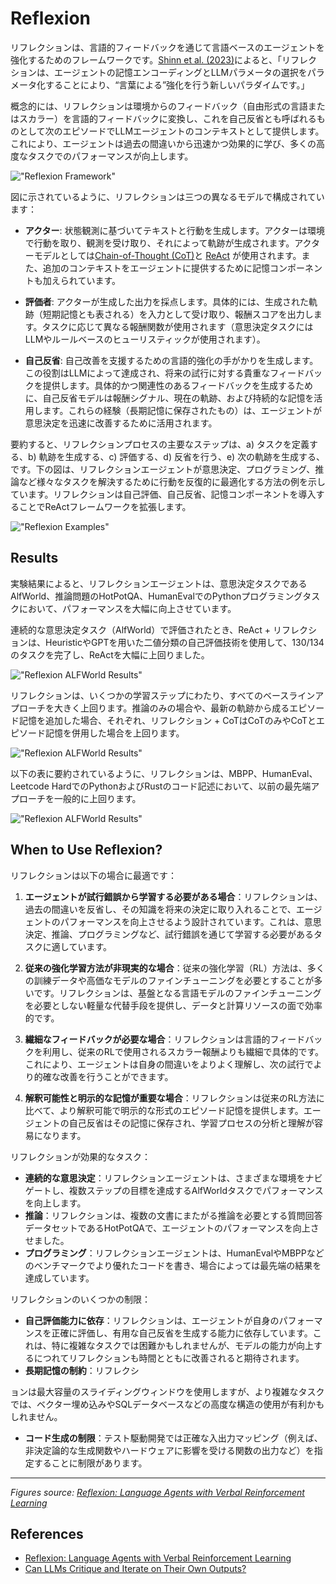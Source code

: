 # Reflexion

リフレクションは、言語的フィードバックを通じて言語ベースのエージェントを強化するためのフレームワークです。[Shinn et al. (2023)](https://arxiv.org/pdf/2303.11366.pdf)によると、「リフレクションは、エージェントの記憶エンコーディングとLLMパラメータの選択をパラメータ化することにより、“言葉による”強化を行う新しいパラダイムです。」

概念的には、リフレクションは環境からのフィードバック（自由形式の言語またはスカラー）を言語的フィードバックに変換し、これを自己反省とも呼ばれるものとして次のエピソードでLLMエージェントのコンテキストとして提供します。これにより、エージェントは過去の間違いから迅速かつ効果的に学び、多くの高度なタスクでのパフォーマンスが向上します。

!["Reflexion Framework"](../../img/research/reflexion.png)

図に示されているように、リフレクションは三つの異なるモデルで構成されています：

- **アクター**: 状態観測に基づいてテキストと行動を生成します。アクターは環境で行動を取り、観測を受け取り、それによって軌跡が生成されます。アクターモデルとしては[Chain-of-Thought (CoT)](/techniques/cot)と [ReAct](/techniques/react) が使用されます。また、追加のコンテキストをエージェントに提供するために記憶コンポーネントも加えられています。

- **評価者**: アクターが生成した出力を採点します。具体的には、生成された軌跡（短期記憶とも表される）を入力として受け取り、報酬スコアを出力します。タスクに応じて異なる報酬関数が使用されます（意思決定タスクにはLLMやルールベースのヒューリスティックが使用されます）。

- **自己反省**: 自己改善を支援するための言語的強化の手がかりを生成します。この役割はLLMによって達成され、将来の試行に対する貴重なフィードバックを提供します。具体的かつ関連性のあるフィードバックを生成するために、自己反省モデルは報酬シグナル、現在の軌跡、および持続的な記憶を活用します。これらの経験（長期記憶に保存されたもの）は、エージェントが意思決定を迅速に改善するために活用されます。

要約すると、リフレクションプロセスの主要なステップは、a) タスクを定義する、b) 軌跡を生成する、c) 評価する、d) 反省を行う、e) 次の軌跡を生成する、です。下の図は、リフレクションエージェントが意思決定、プログラミング、推論など様々なタスクを解決するために行動を反復的に最適化する方法の例を示しています。リフレクションは自己評価、自己反省、記憶コンポーネントを導入することでReActフレームワークを拡張します。

!["Reflexion Examples"](../../img/research/reflexion-examples.png)

## Results

実験結果によると、リフレクションエージェントは、意思決定タスクであるAlfWorld、推論問題のHotPotQA、HumanEvalでのPythonプログラミングタスクにおいて、パフォーマンスを大幅に向上させています。

連続的な意思決定タスク（AlfWorld）で評価されたとき、ReAct + リフレクションは、HeuristicやGPTを用いた二値分類の自己評価技術を使用して、130/134のタスクを完了し、ReActを大幅に上回りました。

!["Reflexion ALFWorld Results"](../../img/research/reflexion-alfworld.png)

リフレクションは、いくつかの学習ステップにわたり、すべてのベースラインアプローチを大きく上回ります。推論のみの場合や、最新の軌跡から成るエピソード記憶を追加した場合、それぞれ、リフレクション + CoTはCoTのみやCoTとエピソード記憶を併用した場合を上回ります。

!["Reflexion ALFWorld Results"](../../img/research/reflexion-hotpotqa.png)

以下の表に要約されているように、リフレクションは、MBPP、HumanEval、Leetcode HardでのPythonおよびRustのコード記述において、以前の最先端アプローチを一般的に上回ります。

!["Reflexion ALFWorld Results"](../../img/research/reflexion-programming.png)


## When to Use Reflexion?

リフレクションは以下の場合に最適です：

1. **エージェントが試行錯誤から学習する必要がある場合**：リフレクションは、過去の間違いを反省し、その知識を将来の決定に取り入れることで、エージェントのパフォーマンスを向上させるよう設計されています。これは、意思決定、推論、プログラミングなど、試行錯誤を通じて学習する必要があるタスクに適しています。

2. **従来の強化学習方法が非現実的な場合**：従来の強化学習（RL）方法は、多くの訓練データや高価なモデルのファインチューニングを必要とすることが多いです。リフレクションは、基盤となる言語モデルのファインチューニングを必要としない軽量な代替手段を提供し、データと計算リソースの面で効率的です。

3. **繊細なフィードバックが必要な場合**：リフレクションは言語的フィードバックを利用し、従来のRLで使用されるスカラー報酬よりも繊細で具体的です。これにより、エージェントは自身の間違いをよりよく理解し、次の試行でより的確な改善を行うことができます。

4. **解釈可能性と明示的な記憶が重要な場合**：リフレクションは従来のRL方法に比べて、より解釈可能で明示的な形式のエピソード記憶を提供します。エージェントの自己反省はその記憶に保存され、学習プロセスの分析と理解が容易になります。

リフレクションが効果的なタスク：

- **連続的な意思決定**：リフレクションエージェントは、さまざまな環境をナビゲートし、複数ステップの目標を達成するAlfWorldタスクでパフォーマンスを向上します。
- **推論**：リフレクションは、複数の文書にまたがる推論を必要とする質問回答データセットであるHotPotQAで、エージェントのパフォーマンスを向上させました。
- **プログラミング**：リフレクションエージェントは、HumanEvalやMBPPなどのベンチマークでより優れたコードを書き、場合によっては最先端の結果を達成しています。

リフレクションのいくつかの制限：

- **自己評価能力に依存**：リフレクションは、エージェントが自身のパフォーマンスを正確に評価し、有用な自己反省を生成する能力に依存しています。これは、特に複雑なタスクでは困難かもしれませんが、モデルの能力が向上するにつれてリフレクションも時間とともに改善されると期待されます。
- **長期記憶の制約**：リフレクシ

ョンは最大容量のスライディングウィンドウを使用しますが、より複雑なタスクでは、ベクター埋め込みやSQLデータベースなどの高度な構造の使用が有利かもしれません。
- **コード生成の制限**：テスト駆動開発では正確な入出力マッピング（例えば、非決定論的な生成関数やハードウェアに影響を受ける関数の出力など）を指定することに制限があります。

---

*Figures source: [Reflexion: Language Agents with Verbal Reinforcement Learning](https://arxiv.org/pdf/2303.11366.pdf)*

## References

- [Reflexion: Language Agents with Verbal Reinforcement Learning](https://arxiv.org/pdf/2303.11366.pdf)
- [Can LLMs Critique and Iterate on Their Own Outputs?](https://evjang.com/2023/03/26/self-reflection.html)
